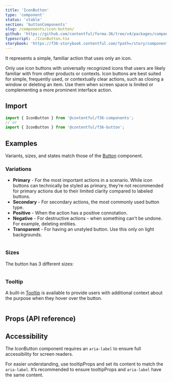 ```yaml
---
title: 'IconButton'
type: 'component'
status: 'stable'
section: 'buttonComponents'
slug: /components/icon-button/
github: 'https://github.com/contentful/forma-36/tree/v4/packages/components/button/src/IconButton'
typescript: ./IconButton.tsx
storybook: 'https://f36-storybook.contentful.com/?path=/story/components-button-iconbutton--basic'
---
```


It represents a simple, familiar action that uses only an icon.

Only use icon buttons with universally recognized icons that users are likely familiar with from other products or contexts. Icon buttons are best suited for simple, frequently used, or contextually clear actions, such as closing a window or deleting an item. Use them when screen space is limited or complementing a more prominent interface action.

## Import

```js static=true
import { IconButton } from '@contentful/f36-components';
// or
import { IconButton } from '@contentful/f36-button';
```

## Examples

Variants, sizes, and states match those of the [Button](./button) component.

### Variations

- **Primary** - For the most important actions in a scenario. While icon buttons can technically be styled as primary, they’re not recommended for primary actions due to their limited clarity compared to labeled buttons.
- **Secondary** - For secondary actions, the most commonly used button type.
- **Positive** - When the action has a positive connotation.
- **Negative** - For destructive actions - when something can't be undone. For example, deleting entities.
- **Transparent** - For having an unstyled button. Use this only on light backgrounds.

```jsx file=../../examples/IconButtonVariationsExample.tsx

```

### Sizes

The button has 3 different sizes:

```jsx file=../../examples/IconButtonSizesExample.tsx

```

### Tooltip

A built-in [Tooltip](./tooltip) is available to provide users with additional context about the purpose when they hover over the button.

```jsx file=../../examples/IconButtonTooltipExample.tsx

```

## Props (API reference)

<PropsTable of="IconButton" />

## Accessibility

The IconButton component requires an `aria-label` to ensure full accessibility for screen readers.

For easier understanding, use tooltipProps and set its content to match the `aria-label`. It’s recommended to ensure tooltipProps and `aria-label` have the same content.
